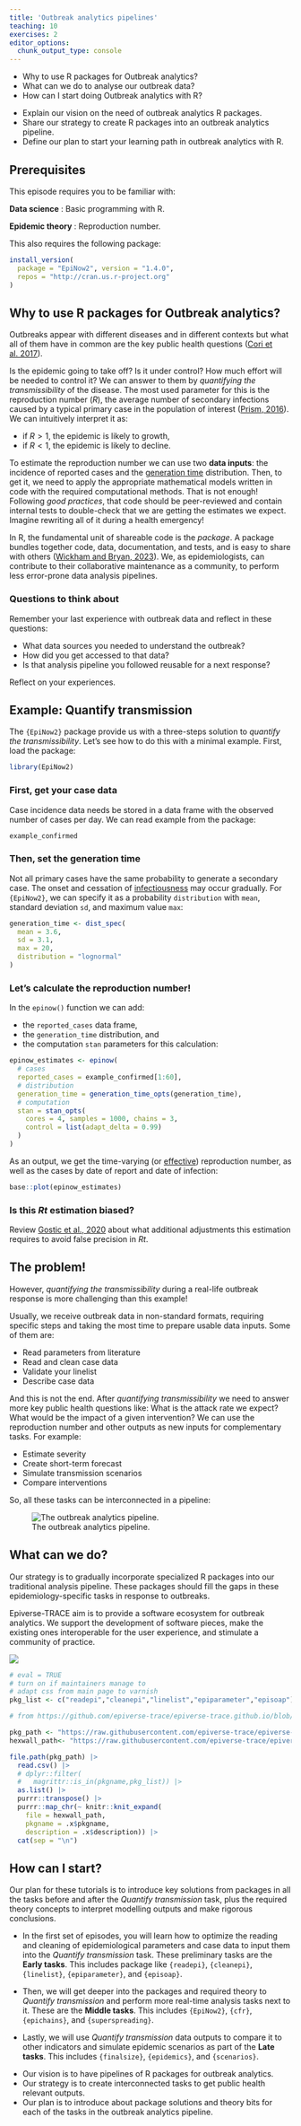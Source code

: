 ```yaml
---
title: 'Outbreak analytics pipelines'
teaching: 10
exercises: 2
editor_options: 
  chunk_output_type: console
---
```


:::::::::::::::::::::::::::::::::::::: questions 

- Why to use R packages for Outbreak analytics?
- What can we do to analyse our outbreak data?
- How can I start doing Outbreak analytics with R?

::::::::::::::::::::::::::::::::::::::::::::::::

::::::::::::::::::::::::::::::::::::: objectives

- Explain our vision on the need of outbreak analytics R packages. 
- Share our strategy to create R packages into an outbreak analytics pipeline.
- Define our plan to start your learning path in outbreak analytics with R.

::::::::::::::::::::::::::::::::::::::::::::::::

::::::::::::::::::::::::::::::::::::: prereq

## Prerequisites

This episode requires you to be familiar with:

**Data science** : Basic programming with R.

**Epidemic theory** : Reproduction number.

This also requires the following package:

```r
install_version(
  package = "EpiNow2", version = "1.4.0", 
  repos = "http://cran.us.r-project.org"
)
```

:::::::::::::::::::::::::::::::::

## Why to use R packages for Outbreak analytics?

Outbreaks appear with different diseases and in different contexts but what all of them have in common are the key public health questions ([Cori et al. 2017](https://royalsocietypublishing.org/doi/10.1098/rstb.2016.0371#d1e605)).

Is the epidemic going to take off? Is it under control? How much effort will be needed to control it? We can answer to them by _quantifying the transmissibility_ of the disease. The most used parameter for this is the reproduction number ($R$), the average number of secondary infections caused by a typical primary case in the population
of interest ([Prism, 2016](http://prism.edu.au/publications/prism-modeling-guideline/)). We can intuitively interpret it as: 

- if $R>1$, the epidemic is likely to growth,
- if $R<1$, the epidemic is likely to decline.

To estimate the reproduction number we can use two __data inputs__: the incidence of reported cases and the [generation time](../learners/reference.md#generationtime) distribution. Then, to get it, we need to apply the appropriate mathematical models written in code with the required computational methods. That is not enough! Following _good practices_, that code should be peer-reviewed and contain internal tests to double-check that we are getting the estimates we expect. Imagine rewriting all of it during a health emergency!

In R, the fundamental unit of shareable code is the _package_. A package bundles together code, data, documentation, and tests, and is easy to share with others ([Wickham and Bryan, 2023](https://r-pkgs.org/introduction.html)). We, as epidemiologists, can contribute to their collaborative maintenance as a community, to perform less error-prone data analysis pipelines.

::::::::::::::::::::::::::::::::: discussion

### Questions to think about

Remember your last experience with outbreak data and reflect in these questions:

- What data sources you needed to understand the outbreak?
- How did you get accessed to that data?
- Is that analysis pipeline you followed reusable for a next response?

Reflect on your experiences.

:::::::::::::::::::::::::::::::::::::::::::


## Example: Quantify transmission

The `{EpiNow2}` package provide us with a three-steps solution to _quantify the transmissibility_. Let's see how to do this with a minimal example. First, load the package:

```r
library(EpiNow2)
```

### First, get your case data

Case incidence data needs be stored in a data frame with the observed number of cases per day. We can read example from the package:

```r
example_confirmed
```

### Then, set the generation time

Not all primary cases have the same probability to generate a secondary case. The onset and cessation of [infectiousness](../learners/reference.md#infectiousness) may occur gradually. For `{EpiNow2}`, we can specify it as a probability `distribution` with `mean`, standard deviation `sd`, and maximum value `max`:

```r
generation_time <- dist_spec(
  mean = 3.6, 
  sd = 3.1,
  max = 20, 
  distribution = "lognormal"
)
```

### Let's calculate the reproduction number!

In the `epinow()` function we can add:

- the `reported_cases` data frame, 
- the `generation_time` distribution, and 
- the computation `stan` parameters for this calculation:

```r
epinow_estimates <- epinow(
  # cases
  reported_cases = example_confirmed[1:60],
  # distribution
  generation_time = generation_time_opts(generation_time),
  # computation
  stan = stan_opts(
    cores = 4, samples = 1000, chains = 3,
    control = list(adapt_delta = 0.99)
  )
)
```

As an output, we get the time-varying (or [effective](../learners/reference.md#effectiverepro)) reproduction number, as well as the cases by date of report and date of infection:

```r
base::plot(epinow_estimates)
```

::::::::::::::::: callout

### Is this $Rt$ estimation biased?

Review [Gostic et al., 2020](https://journals.plos.org/ploscompbiol/article?id=10.1371/journal.pcbi.1008409) about what additional adjustments this estimation requires to avoid false precision in $Rt$. 

:::::::::::::::::::::::::

## The problem!

However, _quantifying the transmissibility_ during a real-life outbreak response is more challenging than this example!

Usually, we receive outbreak data in non-standard formats, requiring specific steps and taking the most time to prepare usable data inputs. Some of them are:

- Read parameters from literature
- Read and clean case data
- Validate your linelist
- Describe case data

And this is not the end. After _quantifying transmissibility_ we need to answer more key public health questions like: What is the attack rate we expect? What would be the impact of a given intervention? We can use the reproduction number and other outputs as new inputs for complementary tasks. For example:

- Estimate severity
- Create short-term forecast
- Simulate transmission scenarios
- Compare interventions

So, all these tasks can be interconnected in a pipeline:

![The outbreak analytics pipeline.](https://epiverse-trace.github.io/task_pipeline-minimal.svg)

## What can we do?

Our strategy is to gradually incorporate specialized R packages into our traditional analysis pipeline. These packages should fill the gaps in these epidemiology-specific tasks in response to outbreaks. 

Epiverse-TRACE aim is to provide a software ecosystem for outbreak analytics. We support the development of software pieces, make the existing ones interoperable for the user experience, and stimulate a community of practice.

![](fig/pkgs-hexlogos.png)

```r
# eval = TRUE
# turn on if maintainers manage to 
# adapt css from main page to varnish
pkg_list <- c("readepi","cleanepi","linelist","epiparameter","episoap")

# from https://github.com/epiverse-trace/epiverse-trace.github.io/blob/main/index.qmd

pkg_path <- "https://raw.githubusercontent.com/epiverse-trace/epiverse-trace.github.io/main/_data/epiverse_pkgs.csv"
hexwall_path<- "https://raw.githubusercontent.com/epiverse-trace/epiverse-trace.github.io/main/_templates/hexwall_element.Rmd"

file.path(pkg_path) |>
  read.csv() |>
  # dplyr::filter(
  #   magrittr::is_in(pkgname,pkg_list)) |>
  as.list() |>
  purrr::transpose() |>
  purrr::map_chr(~ knitr::knit_expand(
    file = hexwall_path,
    pkgname = .x$pkgname,
    description = .x$description)) |>
  cat(sep = "\n")
```

## How can I start?

Our plan for these tutorials is to introduce key solutions from packages in all the tasks before and after the _Quantify transmission_ task, plus the required theory concepts to interpret modelling outputs and make rigorous conclusions.

- In the first set of episodes, you will learn how to optimize the reading and cleaning of epidemiological parameters and case data to input them into the _Quantify transmission_ task. These preliminary tasks are the __Early tasks__. This includes package like `{readepi}`, `{cleanepi}`, `{linelist}`, `{epiparameter}`, and `{episoap}`.

- Then, we will get deeper into the packages and required theory to _Quantify transmission_ and perform more real-time analysis tasks next to it. These are the __Middle tasks__. This includes `{EpiNow2}`, `{cfr}`, `{epichains}`, and `{superspreading}`.

- Lastly, we will use _Quantify transmission_ data outputs to compare it to other indicators and simulate epidemic scenarios as part of the __Late tasks__. This includes `{finalsize}`, `{epidemics}`, and `{scenarios}`.


::::::::::::::::::::::::::::::::::::: keypoints 

- Our vision is to have pipelines of R packages for outbreak analytics.
- Our strategy is to create interconnected tasks to get public health relevant outputs.
- Our plan is to introduce about package solutions and theory bits for each of the tasks in the outbreak analytics pipeline.

::::::::::::::::::::::::::::::::::::::::::::::::

